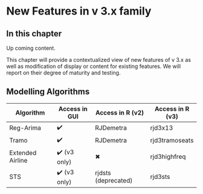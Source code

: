 # New Features in v 3.x family {.unnumbered #v3-vs-v2}


## In this chapter

Up coming content. 

This chapter will provide a contextualized view of new features of v 3.x  as well as modification of display or content for existing features. We will report on their degree of maturity 
and testing.


## Modelling Algorithms


| Algorithm        | Access in GUI | Access in R (v2)    | Access in R (v3) |
|------------------|---------------|---------------------|------------------|
| Reg-Arima        | ✔️            | RJDemetra           | rjd3x13          |
| Tramo            | ✔️            | RJDemetra           | rjd3tramoseats   |
| Extended Airline | ✔️ (v3 only)  | ✖                   | rjd3highfreq     |
| STS              | ✔️ (v3 only)  | rjdsts (deprecated) | rjd3sts          |






